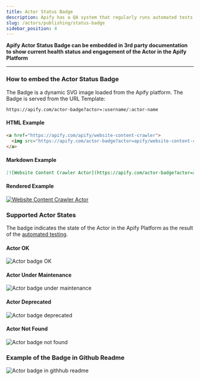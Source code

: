 ```yaml
---
title: Actor Status Badge
description: Apify has a QA system that regularly runs automated tests to ensure that all Actors in the store are functional.
slug: /actors/publishing/status-badge
sidebar_position: 4
---
```


**Apify Actor Status Badge can be embedded in 3rd party documentation to show current health status and engagement of the Actor in the Apify Platform**

---

### How to embed the Actor Status Badge

The Badge is a dynamic SVG image loaded from the Apify platform. The Badge is served from the URL Template:
```
https://apify.com/actor-badge?actor=:username/:actor-name
```

#### HTML Example
```html
<a href="https://apify.com/apify/website-content-crawler">
  <img src="https://apify.com/actor-badge?actor=apify/website-content-crawler">
</a>
```

#### Markdown Example
```markdown
[![Website Content Crawler Actor](https://apify.com/actor-badge?actor=apify/website-content-crawler\)](https://apify.com/apify/website-content-crawler)
```

#### Rendered Example
[![Website Content Crawler Actor](https://apify.com/actor-badge?actor=apify/website-content-crawler)](https://apify.com/apify/website-content-crawler)

### Supported Actor States

The badge indicates the state of the Actor in the Apify Platform as the result of the [automated testing](../development/automated_tests.md).

#### Actor OK
![Actor badge OK](./images/actor-badge/ok.svg)

#### Actor Under Maintenance
![Actor badge under maintenance](./images/actor-badge/under-maintenance.svg)
#### Actor Deprecated
![Actor badge deprecated](./images/actor-badge/deprecated.svg)

#### Actor Not Found
![Actor badge not found](./images/actor-badge/not-found.svg)


### Example of the Badge in Github Readme
![Actor badge in githhub readme](images/github-badge-screenshot.png)




